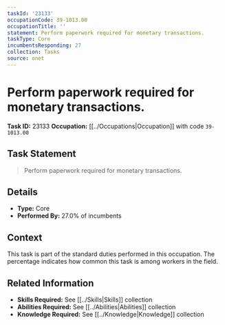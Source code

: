 ```yaml
---
taskId: '23133'
occupationCode: 39-1013.00
occupationTitle: ''
statement: Perform paperwork required for monetary transactions.
taskType: Core
incumbentsResponding: 27
collection: Tasks
source: onet
---
```

# Perform paperwork required for monetary transactions.

**Task ID:** 23133
**Occupation:** [[../Occupations|Occupation]] with code `39-1013.00`

## Task Statement

> Perform paperwork required for monetary transactions.

## Details

- **Type:** Core
- **Performed By:** 27.0% of incumbents

## Context

This task is part of the standard duties performed in this occupation. The percentage indicates how common this task is among workers in the field.

## Related Information

- **Skills Required:** See [[../Skills|Skills]] collection
- **Abilities Required:** See [[../Abilities|Abilities]] collection
- **Knowledge Required:** See [[../Knowledge|Knowledge]] collection
